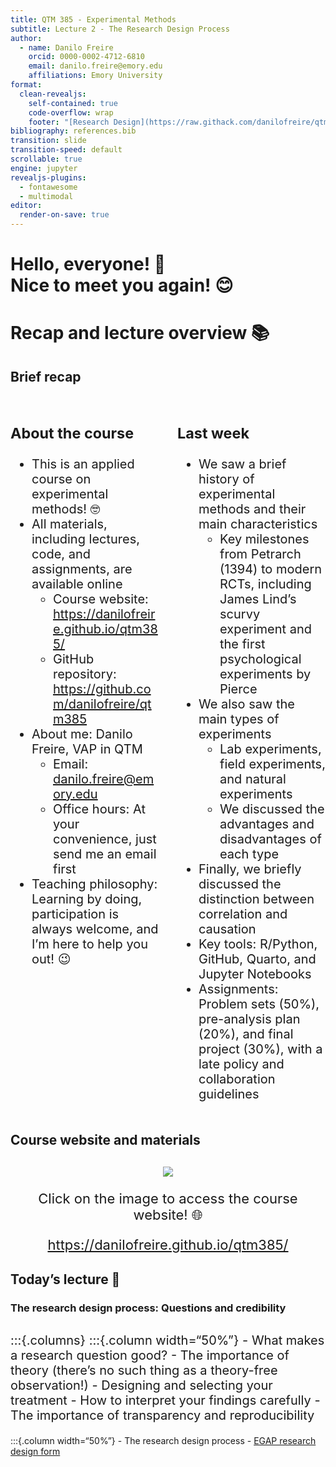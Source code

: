 ```yaml
---
title: QTM 385 - Experimental Methods
subtitle: Lecture 2 - The Research Design Process
author:
  - name: Danilo Freire
    orcid: 0000-0002-4712-6810
    email: danilo.freire@emory.edu
    affiliations: Emory University
format:
  clean-revealjs:
    self-contained: true
    code-overflow: wrap
    footer: "[Research Design](https://raw.githack.com/danilofreire/qtm385/main/lectures/lecture-02/02-design.html/)"
bibliography: references.bib
transition: slide
transition-speed: default
scrollable: true
engine: jupyter
revealjs-plugins:
  - fontawesome
  - multimodal
editor:
  render-on-save: true
---
```


# Hello, everyone! 👋 <br> Nice to meet you again! 😊 {background-color="#2d4563"}

# Recap and lecture overview 📚 {background-color="#2d4563"}

## Brief recap

:::{style="margin-top: 30px; font-size: 20px;"}

:::{.columns}
:::{.column width="50%"}
### About the course

- This is an applied course on experimental methods! 🤓
- All materials, including lectures, code, and assignments, are available online
  - Course website: <https://danilofreire.github.io/qtm385/>
  - GitHub repository: <https://github.com/danilofreire/qtm385>
- About me: Danilo Freire, VAP in QTM
  - Email: <danilo.freire@emory.edu>
  - Office hours: At your convenience, just send me an email first
- Teaching philosophy: Learning by doing, participation is always welcome, and I'm here to help you out! 😉
:::

:::{.column width="50%"}
### Last week

- We saw a brief history of experimental methods and their main characteristics
  - Key milestones from Petrarch (1394) to modern RCTs, including James Lind's scurvy experiment and the first psychological experiments by Pierce
- We also saw the main types of experiments
  - Lab experiments, field experiments, and natural experiments
  - We discussed the advantages and disadvantages of each type
- Finally, we briefly discussed the distinction between correlation and causation
- Key tools: R/Python, GitHub, Quarto, and Jupyter Notebooks
- Assignments: Problem sets (50%), pre-analysis plan (20%), and final project (30%), with a late policy and collaboration guidelines
:::
:::
:::

## Course website and materials

:::{style="margin-top:30px; font-size:22px; text-align:center;"}

[![](figures/website.png)](#){data-modal-type="iframe" data-modal-url="https://danilofreire.github.io/qtm385/"}

Click on the image to access the course website! 🌐

<https://danilofreire.github.io/qtm385/>
:::

## Today's lecture 📅
### The research design process: Questions and credibility

:::{style="margin-top: 30px; font-size: 20px;"}

:::{.columns}
:::{.column width="50%"}
- What makes a research question good?
- The importance of theory (there's no such thing as a theory-free observation!)
- Designing and selecting your treatment
- How to interpret your findings carefully
- The importance of transparency and reproducibility
:::

:::{.column width="50%"}
- The research design process
- [EGAP research design form]()
